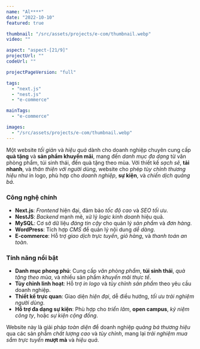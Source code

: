 ```yaml
---
name: "Al****"
date: "2022-10-10"
featured: true

thumbnail: "/src/assets/projects/e-com/thumbnail.webp"
video: ""

aspect: "aspect-[21/9]"
projectUrl: ""
codeUrl: ""

projectPageVersion: "full"

tags:
  - "next.js"
  - "nest.js"
  - "e-commerce"

mainTags:
  - "e-commerce"

images:
  - "/src/assets/projects/e-com/thumbnail.webp"
---
```


Một website _tối giản_ và _hiệu quả_ dành cho doanh nghiệp chuyên cung cấp **quà tặng** và **sản phẩm khuyến mãi**, mang đến _danh mục đa dạng_ từ văn phòng phẩm, túi sinh thái, đến quà tặng theo mùa. Với thiết kế _sạch sẽ_, **tải nhanh**, và _thân thiện với người dùng_, website cho phép _tùy chỉnh thương hiệu_ như in logo, phù hợp cho _doanh nghiệp_, **sự kiện**, và _chiến dịch quảng bá_.

### **Công nghệ chính**

- **Next.js**: _Frontend_ hiện đại, đảm bảo _tốc độ cao_ và _SEO tối ưu_.
- **NestJS**: _Backend_ mạnh mẽ, xử lý _logic kinh doanh_ hiệu quả.
- **MySQL**: Cơ sở dữ liệu _đáng tin cậy_ cho quản lý _sản phẩm_ và _đơn hàng_.
- **WordPress**: Tích hợp _CMS_ để quản lý nội dung _dễ dàng_.
- **E-commerce**: Hỗ trợ _giao dịch trực tuyến_, _giỏ hàng_, và _thanh toán an toàn_.

### **Tính năng nổi bật**

- **Danh mục phong phú**: Cung cấp _văn phòng phẩm_, **túi sinh thái**, _quà tặng theo mùa_, và nhiều sản phẩm _khuyến mãi thực tế_.
- **Tùy chỉnh linh hoạt**: Hỗ trợ _in logo_ và _tùy chỉnh sản phẩm_ theo yêu cầu doanh nghiệp.
- **Thiết kế trực quan**: Giao diện _hiện đại_, dễ điều hướng, _tối ưu trải nghiệm người dùng_.
- **Hỗ trợ đa dạng sự kiện**: Phù hợp cho _triển lãm_, **open campus**, _kỷ niệm công ty_, hoặc _sự kiện cộng đồng_.

Website này là giải pháp _toàn diện_ để doanh nghiệp _quảng bá thương hiệu_ qua các sản phẩm _chất lượng cao_ và _tùy chỉnh_, mang lại _trải nghiệm mua sắm trực tuyến_ **mượt mà** và _hiệu quả_.
